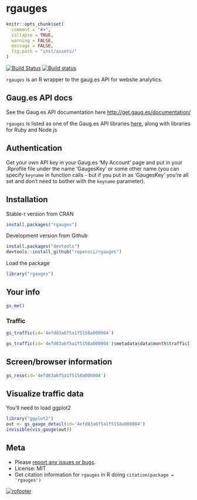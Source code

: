 rgauges
=======

```r
knitr::opts_chunk$set(
  comment = "#>",
  collapse = TRUE,
  warning = FALSE, 
  message = FALSE,
  fig.path = "inst/assets/"
)
```

[![Build Status](https://api.travis-ci.org/ropensci/rgauges.png)](https://travis-ci.org/ropensci/rgauges)
[![Build status](https://ci.appveyor.com/api/projects/status/vbir624l5erfhe0a/branch/master)](https://ci.appveyor.com/project/sckott/rgauges/branch/master)

`rgauges` is an R wrapper to the gaug.es API for website analytics.

## Gaug.es API docs

See the Gaug.es API documentation here [http://get.gaug.es/documentation/](http://get.gaug.es/documentation/)

`rgauges` is listed as one of the Gaug.es API libraries [here](http://get.gaug.es/documentation/api/libraries/), along with libraries for Ruby and Node.js

## Authentication

Get your own API key in your Gaug.es 'My Account' page and put in your .Rprofile file under the name 'GaugesKey' or some other name (you can specify `keyname` in function calls - but if you put in as 'GaugesKey' you're all set and don't need to bother with the `keyname` parameter).

## Installation

Stable-r version from CRAN

```r
install.packages("rgauges")
```

Development version from Github

```r
install.packages("devtools")
devtools::install_github("ropensci/rgauges")
```

Load the package

```r
library("rgauges")
```

## Your info

```r
gs_me()
```

### Traffic

```r
gs_traffic(id='4efd83a6f5a1f5158a000004')
```

```r
gs_traffic(id='4efd83a6f5a1f5158a000004')$metadata$data$month$traffic[1:3]
```

## Screen/browser information

```r
gs_reso(id='4efd83a6f5a1f5158a000004')
```

## Visualize traffic data

You'll need to load ggplot2

```r
library("ggplot2")
out <- gs_gauge_detail(id='4efd83a6f5a1f5158a000004')
invisible(vis_gauge(out))
```

## Meta

* Please [report any issues or bugs](https://github.com/ropensci/rgauges/issues).
* License: MIT
* Get citation information for `rgauges` in R doing `citation(package = 'rgauges')`

[![rofooter](http://ropensci.org/public_images/github_footer.png)](http://ropensci.org)

